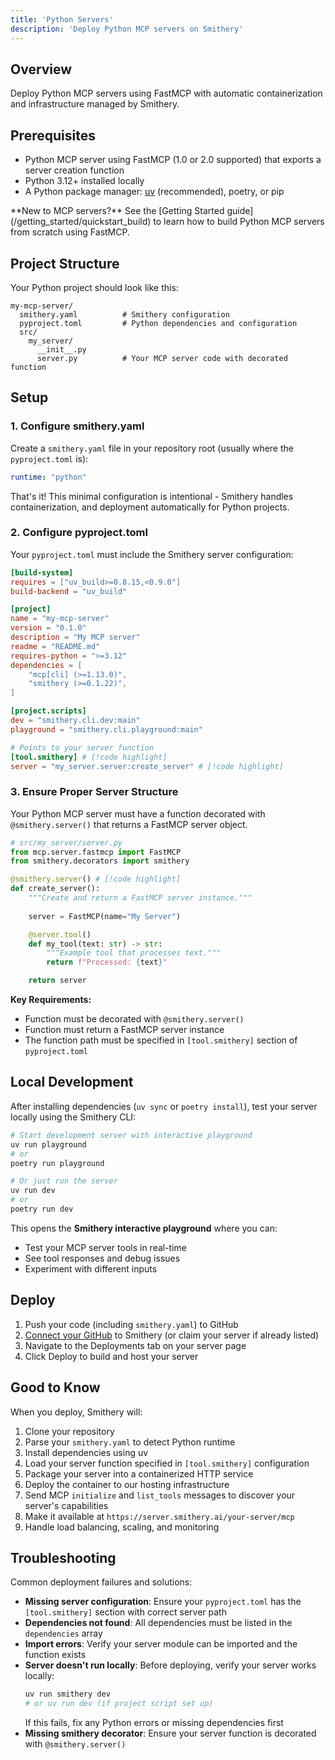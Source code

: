 ```yaml
---
title: 'Python Servers'
description: 'Deploy Python MCP servers on Smithery'
---
```


## Overview

Deploy Python MCP servers using FastMCP with automatic containerization and infrastructure managed by Smithery.

## Prerequisites

- Python MCP server using FastMCP (1.0 or 2.0 supported) that exports a server creation function
- Python 3.12+ installed locally
- A Python package manager: [uv](https://docs.astral.sh/uv/) (recommended), poetry, or pip

<Note>
**New to MCP servers?** See the [Getting Started guide](/getting_started/quickstart_build) to learn how to build Python MCP servers from scratch using FastMCP.
</Note>

## Project Structure

Your Python project should look like this:

```
my-mcp-server/
  smithery.yaml          # Smithery configuration
  pyproject.toml         # Python dependencies and configuration
  src/
    my_server/
      __init__.py
      server.py          # Your MCP server code with decorated function
```

## Setup

### 1. Configure smithery.yaml

Create a `smithery.yaml` file in your repository root (usually where the `pyproject.toml` is):

```yaml
runtime: "python"
```

That's it! This minimal configuration is intentional - Smithery handles containerization, and deployment automatically for Python projects.

### 2. Configure pyproject.toml

Your `pyproject.toml` must include the Smithery server configuration:

```toml
[build-system]
requires = ["uv_build>=0.8.15,<0.9.0"]
build-backend = "uv_build"

[project]
name = "my-mcp-server"
version = "0.1.0"
description = "My MCP server"
readme = "README.md"
requires-python = ">=3.12"
dependencies = [
    "mcp[cli] (>=1.13.0)",
    "smithery (>=0.1.22)",
]

[project.scripts]
dev = "smithery.cli.dev:main"
playground = "smithery.cli.playground:main"

# Points to your server function
[tool.smithery] # [!code highlight]
server = "my_server.server:create_server" # [!code highlight]
```

### 3. Ensure Proper Server Structure

Your Python MCP server must have a function decorated with `@smithery.server()` that returns a FastMCP server object.

```python
# src/my_server/server.py
from mcp.server.fastmcp import FastMCP
from smithery.decorators import smithery

@smithery.server() # [!code highlight]
def create_server():
    """Create and return a FastMCP server instance."""
    
    server = FastMCP(name="My Server")

    @server.tool()
    def my_tool(text: str) -> str:
        """Example tool that processes text."""
        return f"Processed: {text}"

    return server
```

**Key Requirements:**
- Function must be decorated with `@smithery.server()`
- Function must return a FastMCP server instance
- The function path must be specified in `[tool.smithery]` section of `pyproject.toml`

## Local Development

After installing dependencies (`uv sync` or `poetry install`), test your server locally using the Smithery CLI:

```bash
# Start development server with interactive playground
uv run playground
# or
poetry run playground

# Or just run the server
uv run dev
# or  
poetry run dev
```

This opens the **Smithery interactive playground** where you can:
- Test your MCP server tools in real-time
- See tool responses and debug issues
- Experiment with different inputs

## Deploy

1. Push your code (including `smithery.yaml`) to GitHub
2. [Connect your GitHub](https://smithery.ai/new) to Smithery (or claim your server if already listed)
3. Navigate to the Deployments tab on your server page
4. Click Deploy to build and host your server

## Good to Know

<Accordion title="What happens under the hood?">
When you deploy, Smithery will:

1. Clone your repository
2. Parse your `smithery.yaml` to detect Python runtime
3. Install dependencies using uv
4. Load your server function specified in `[tool.smithery]` configuration
5. Package your server into a containerized HTTP service
6. Deploy the container to our hosting infrastructure
7. Send MCP `initialize` and `list_tools` messages to discover your server's capabilities
8. Make it available at `https://server.smithery.ai/your-server/mcp`
9. Handle load balancing, scaling, and monitoring
</Accordion>


## Troubleshooting

<Accordion title="Why does my deployment fail?">
Common deployment failures and solutions:

- **Missing server configuration**: Ensure your `pyproject.toml` has the `[tool.smithery]` section with correct server path
- **Dependencies not found**: All dependencies must be listed in the `dependencies` array
- **Import errors**: Verify your server module can be imported and the function exists
- **Server doesn't run locally**: Before deploying, verify your server works locally:
  ```bash
  uv run smithery dev
  # or uv run dev (if project script set up)
  ```
  If this fails, fix any Python errors or missing dependencies first
- **Missing smithery decorator**: Ensure your server function is decorated with `@smithery.server()`
</Accordion>
